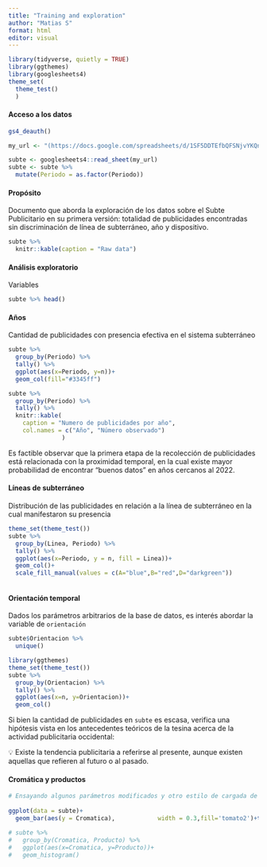 ```yaml
---
title: "Training and exploration"
author: "Matias S"
format: html
editor: visual
---
```


```r
library(tidyverse, quietly = TRUE)
library(ggthemes)
library(googlesheets4)
theme_set(
  theme_test()
  )
```

#### Acceso a los datos

```r
gs4_deauth()

my_url <- "(https://docs.google.com/spreadsheets/d/1SF5DDTEfbQFSNjvYKQnsQKdsBdE7oJeTywCk92pB7f8/edit#gid=1964221805)"

subte <- googlesheets4::read_sheet(my_url)
subte <- subte %>% 
  mutate(Periodo = as.factor(Periodo))
```

#### Propósito

Documento que aborda la exploración de los datos sobre el Subte Publicitario en su primera versión: totalidad de publicidades encontradas sin discriminación de línea de subterráneo, año y dispositivo.

```r
subte %>%
  knitr::kable(caption = "Raw data")
```

#### Análisis exploratorio

Variables

```r
subte %>% head()
```

#### Años

Cantidad de publicidades con presencia efectiva en el sistema subterráneo

```r
subte %>%
  group_by(Periodo) %>%
  tally() %>%
  ggplot(aes(x=Periodo, y=n))+
  geom_col(fill="#3345ff")
```

```r
subte %>% 
  group_by(Periodo) %>% 
  tally() %>% 
  knitr::kable(
    caption = "Numero de publicidades por año",
    col.names = c("Año", "Número observado")
               )
```

Es factible observar que la primera etapa de la recolección de publicidades está relacionada con la proximidad temporal, en la cual existe mayor probabilidad de encontrar "buenos datos" en años cercanos al 2022.

#### Líneas de subterráneo

Distribución de las publicidades en relación a la línea de subterráneo en la cual manifestaron su presencia

```r

theme_set(theme_test())
subte %>%
  group_by(Linea, Periodo) %>%
  tally() %>%
  ggplot(aes(x=Periodo, y = n, fill = Linea))+
  geom_col()+
  scale_fill_manual(values = c(A="blue",B="red",D="darkgreen"))
```

```r

```

#### Orientación temporal

Dados los parámetros arbitrarios de la base de datos, es interés abordar la variable de `orientación`

```r
subte$Orientacion %>%
  unique()
```

```r
library(ggthemes)
theme_set(theme_test())
subte %>%
  group_by(Orientacion) %>%
  tally() %>%
  ggplot(aes(x=n, y=Orientacion))+
  geom_col()
```

Si bien la cantidad de publicidades en `subte` es escasa, verifica una hipótesis vista en los antecedentes teóricos de la tesina acerca de la actividad publicitaria occidental:

💡 Existe la tendencia publicitaria a referirse al presente, aunque existen aquellas que refieren al futuro o al pasado.

#### Cromática y productos

```r
# Ensayando algunos parámetros modificados y otro estilo de cargada de datos
  
ggplot(data = subte)+
  geom_bar(aes(y = Cromatica),            width = 0.3,fill='tomato2')+theme_test()
```

```r
# subte %>% 
#   group_by(Cromatica, Producto) %>% 
#   ggplot(aes(x=Cromatica, y=Producto))+
#   geom_histogram()
```

#### 
